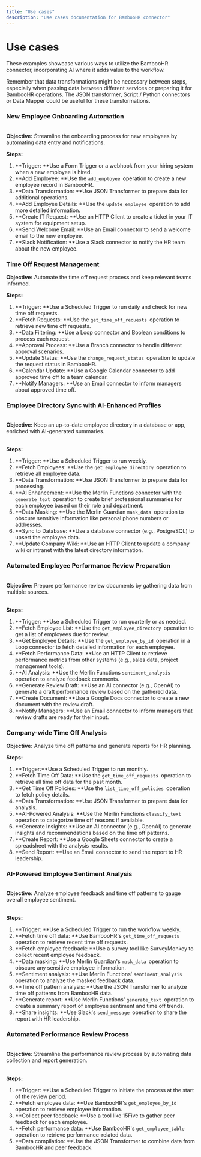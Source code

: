 ```yaml
---
title: "Use cases"
description: "Use cases documentation for BambooHR connector"
---
```


# Use cases

These examples showcase various ways to utilize the BambooHR connector, incorporating AI where it adds value to the workflow.

Remember that data transformations might be necessary between steps, especially when passing data between different services or preparing it for BambooHR operations. The JSON transformer, Script / Python connectors or Data Mapper could be useful for these transformations.

### New Employee Onboarding Automation

<br/>**Objective:** Streamline the onboarding process for new employees by automating data entry and notifications.<br/>

**Steps:**

1. **Trigger: **Use a Form Trigger or a webhook from your hiring system when a new employee is hired.
2. **Add Employee: **Use the `add_employee `operation to create a new employee record in BambooHR.
3. **Data Transformation: **Use JSON Transformer to prepare data for additional operations.
4. **Add Employee Details: **Use the `update_employee `operation to add more detailed information.
5. **Create IT Request: **Use an HTTP Client to create a ticket in your IT system for equipment setup.
6. **Send Welcome Email: **Use an Email connector to send a welcome email to the new employee.
7. **Slack Notification: **Use a Slack connector to notify the HR team about the new employee.

### Time Off Request Management<br/>

**Objective:** Automate the time off request process and keep relevant teams informed.<br/>

**Steps:**

1. **Trigger: **Use a Scheduled Trigger to run daily and check for new time off requests.
2. **Fetch Requests: **Use the `get_time_off_requests `operation to retrieve new time off requests.
3. **Data Filtering: **Use a Loop connector and Boolean conditions to process each request.
4. **Approval Process: **Use a Branch connector to handle different approval scenarios.
5. **Update Status: **Use the `change_request_status `operation to update the request status in BambooHR.
6. **Calendar Update: **Use a Google Calendar connector to add approved time off to a team calendar.
7. **Notify Managers: **Use an Email connector to inform managers about approved time off.

### Employee Directory Sync with AI-Enhanced Profiles

<br/>**Objective:** Keep an up-to-date employee directory in a database or app, enriched with AI-generated summaries.

<br/>**Steps:**

1. **Trigger: **Use a Scheduled Trigger to run weekly.
2. **Fetch Employees: **Use the `get_employee_directory `operation to retrieve all employee data.
3. **Data Transformation: **Use JSON Transformer to prepare data for processing.
4. **AI Enhancement: **Use the Merlin Functions connector with the `generate_text `operation to create brief professional summaries for each employee based on their role and department.
5. **Data Masking: **Use the Merlin Guardian `mask_data `operation to obscure sensitive information like personal phone numbers or addresses.
6. **Sync to Database: **Use a database connector (e.g., PostgreSQL) to upsert the employee data.
7. **Update Company Wiki: **Use an HTTP Client to update a company wiki or intranet with the latest directory information.

### Automated Employee Performance Review Preparation

<br/>**Objective:** Prepare performance review documents by gathering data from multiple sources.

<br/>**Steps:**

1. **Trigger: **Use a Scheduled Trigger to run quarterly or as needed.
2. **Fetch Employee List: **Use the `get_employee_directory `operation to get a list of employees due for review.
3. **Get Employee Details: **Use the `get_employee_by_id `operation in a Loop connector to fetch detailed information for each employee.
4. **Fetch Performance Data: **Use an HTTP Client to retrieve performance metrics from other systems (e.g., sales data, project management tools).
5. **AI Analysis: **Use the Merlin Functions `sentiment_analysis `operation to analyze feedback comments.
6. **Generate Review Draft: **Use an AI connector (e.g., OpenAI) to generate a draft performance review based on the gathered data.
7. **Create Document: **Use a Google Docs connector to create a new document with the review draft.
8. **Notify Managers: **Use an Email connector to inform managers that review drafts are ready for their input.

### Company-wide Time Off Analysis<br/>

**Objective:** Analyze time off patterns and generate reports for HR planning.<br/>

**Steps:**

1. **Trigger:**Use a Scheduled Trigger to run monthly.
2. **Fetch Time Off Data: **Use the `get_time_off_requests `operation to retrieve all time off data for the past month.
3. **Get Time Off Policies: **Use the `list_time_off_policies `operation to fetch policy details.
4. **Data Transformation: **Use JSON Transformer to prepare data for analysis.
5. **AI-Powered Analysis: **Use the Merlin Functions `classify_text `operation to categorize time off reasons if available.
6. **Generate Insights: **Use an AI connector (e.g., OpenAI) to generate insights and recommendations based on the time off patterns.
7. **Create Report: **Use a Google Sheets connector to create a spreadsheet with the analysis results.
8. **Send Report: **Use an Email connector to send the report to HR leadership.

### AI-Powered Employee Sentiment Analysis

<br/>**Objective:** Analyze employee feedback and time off patterns to gauge overall employee sentiment.

<br/>**Steps:**

1. **Trigger: **Use a Scheduled Trigger to run the workflow weekly.
2. **Fetch time off data: **Use BambooHR's `get_time_off_requests `operation to retrieve recent time off requests.
3. **Fetch employee feedback: **Use a survey tool like SurveyMonkey to collect recent employee feedback.
4. **Data masking: **Use Merlin Guardian's `mask_data `operation to obscure any sensitive employee information.
5. **Sentiment analysis: **Use Merlin Functions' `sentiment_analysis `operation to analyze the masked feedback data.
6. **Time off pattern analysis: **Use the JSON Transformer to analyze time off patterns from BambooHR data.
7. **Generate report: **Use Merlin Functions' `generate_text `operation to create a summary report of employee sentiment and time off trends.
8. **Share insights: **Use Slack's `send_message `operation to share the report with HR leadership.

### Automated Performance Review Process

<br/>**Objective:** Streamline the performance review process by automating data collection and report generation.

<br/>**Steps:**

1. **Trigger: **Use a Scheduled Trigger to initiate the process at the start of the review period.
2. **Fetch employee data: **Use BambooHR's `get_employee_by_id `operation to retrieve employee information.
3. **Collect peer feedback: **Use a tool like 15Five to gather peer feedback for each employee.
4. **Fetch performance data: **Use BambooHR's `get_employee_table `operation to retrieve performance-related data.
5. **Data compilation: **Use the JSON Transformer to combine data from BambooHR and peer feedback.
